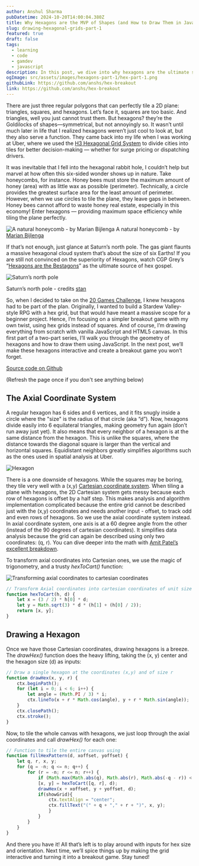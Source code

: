 ```yaml
---
author: Anshul Sharma
pubDatetime: 2024-10-20T14:00:04.380Z
title: Why Hexagons are the MVP of Shapes (and How to Draw Them in JavaScript)
slug: drawing-hexagonal-grids-part-1
featured: true
draft: false
tags:
  - learning
  - code
  - gamdev
  - javascript
description: In this post, we dive into why hexagons are the ultimate shape and how to draw them in JavaScript using the axial coordinate system. We cover the basics of hexagonal geometry and provide code to tile hexagons on an HTML5 canvas.
ogImage: src/assets/images/hexagons-part-1/hex-part-1.png
githubLink: https://github.com/anshs/hex-breakout
link: https://github.com/anshs/hex-breakout
---
```


There are just three regular polygons that can perfectly tile a 2D plane: triangles, squares, and hexagons. Let’s face it, squares are too basic. And triangles, well you just cannot trust them. But hexagons? they’re the Goldilocks of shapes—symmetrical, but not annoyingly so. It wasn’t until much later in life that I realized hexagons weren’t just cool to look at, but they also serve a function. They came back into my life when I was working at Uber, where we used the [H3 Hexagonal Grid System](https://www.uber.com/blog/h3/) to divide cities into tiles for better decision-making — whether for surge pricing or dispatching drivers.

It was inevitable that I fell into the hexagonal rabbit hole, I couldn’t help but marvel at how often this six-sided wonder shows up in nature. Take honeycombs, for instance. Honey bees must store the maximum amount of honey (area) with as little wax as possible (perimeter). Technically, a circle provides the greatest surface area for the least amount of perimeter. However, when we use circles to tile the plane, they leave gaps in between. Honey bees cannot afford to waste honey real estate, especially in this economy! Enter hexagons — providing maximum space efficiency while tiling the plane perfectly.

![A natural honeycomb - by [Marian Bijlenga](https://www.flickr.com/photos/marianbijlenga/3841529901/)](@assets/images/hexagons-part-1/honeycomb.png)
A natural honeycomb - by [Marian Bijlenga](https://www.flickr.com/photos/marianbijlenga/3841529901/)

If that’s not enough, just glance at Saturn’s north pole. The gas giant flaunts a massive hexagonal cloud system that’s about the size of six Earths! If you are still not convinced on the superiority of Hexagons, watch CGP Grey’s “[Hexagons are the Bestagons](https://youtu.be/thOifuHs6eY)” as the ultimate source of hex gospel.

![Saturn’s north pole](@assets/images/hexagons-part-1/saturn-north-pole.png)

Saturn’s north pole - credits [stan](https://www.goodfon.com/space/wallpaper-kosmos-planeta-koltsa-saturn-solnechnaia-sistema-saturn-seve.html)


So, when I decided to take on the [20 Games Challenge](https://20_games_challenge.gitlab.io/), I knew hexagons had to be part of the plan. Originally, I wanted to build a Stardew Valley-style RPG with a hex grid, but that would have meant a massive scope for a beginner project. Hence, I’m focusing on a simpler breakout game with my own twist, using hex grids instead of squares. And of course, I’m drawing everything from scratch with vanilla JavaScript and HTML5 canvas. In this first part of a two-part series, I’ll walk you through the geometry of hexagons and how to draw them using JavaScript. In the next post, we’ll make these hexagons interactive and create a breakout game you won’t forget.

[Source code on Github](https://github.com/anshs/hex-breakout)

(Refresh the page once if you don't see anything below)

<InteractiveHex />

## The Axial Coordinate System

A regular hexagon has 6 sides and 6 vertices, and it fits snugly inside a circle where the "size" is the radius of that circle (aka “d”). Now, hexagons divide easily into 6 equilateral triangles, making geometry fun again (don’t run away just yet). It also means that every neighbor of a hexagon is at the same distance from the hexagon. This is unlike the squares, where the distance towards the diagonal square is larger than the vertical and horizontal squares. Equidistant neighbors greatly simplifies algorithms such as the ones used in spatial analysis at Uber.

![Hexagon](@assets/images/hexagons-part-1/hexagon1.png)

There is a one downside of hexagons. While the squares may be boring, they tile very well with a (x,y) [Cartesian coordinate system](https://en.wikipedia.org/wiki/Cartesian_coordinate_system). When tiling a plane with hexagons, the 2D Cartesian system gets messy because each row of hexagons is offset by a half step. This makes analysis and algorithm implementation complicated because the entire grid cannot be described just with the (x,y) coordinates and needs another input - offset, to track odd and even rows of hexagons. So we use the axial coordinate system instead. In axial coordinate system, one axis is at a 60 degree angle from the other (instead of the 90 degrees of cartesian coordinates). It simplifies data analysis because the grid can again be described using only two coordinates: (q, r). You can dive deeper into the math with [Amit Patel’s excellent breakdown](https://www.redblobgames.com/grids/hexagons/).

To transform axial coordinates into Cartesian ones, we use the magic of trigonometry, and a trusty _hexToCart()_ function:

![Transforming axial coordinates to cartesian coordinates](@assets/images/hexagons-part-1/Hex-trigonometry.png)

```jsx
// Transform Axial coordinates into cartesian coordinates of unit size d (1 unit is a hexagon of radius d)
function hexToCart(h, d) {
	let x = (3 / 2) * h[0] * d;
	let y = Math.sqrt(3) * d * (h[1] + (h[0] / 2));
	return [x, y];
}
```

## Drawing a Hexagon

Once we have those Cartesian coordinates, drawing hexagons is a breeze. The _drawHex()_ function does the heavy lifting, taking the (x, y) center and the hexagon size (d) as inputs:

```jsx
// Draw a single hexagon at the coordinates (x,y) and of size r
function drawHex(x, y, r) {
	ctx.beginPath();
	for (let i = 0; i < 6; i++) {
		let angle = (Math.PI / 3) * i;
		ctx.lineTo(x + r * Math.cos(angle), y + r * Math.sin(angle));
	}
	ctx.closePath();
	ctx.stroke();
}
```

Now, to tile the whole canvas with hexagons, we just loop through the axial coordinates and call _drawHex()_ for each one:

```jsx
// Function to tile the entire canvas using
function fillHexPattern(d, xoffset, yoffset) {
	let q, r, x, y;
	for (q = -n; q <= n; q++) {
		for (r = -n; r <= n; r++) {
			if (Math.max(Math.abs(q), Math.abs(r), Math.abs(-q - r)) < n) {
			[x, y] = hexToCart([q, r], d);
			drawHex(x + xoffset, y + yoffset, d);
			if(showGrid){
				ctx.textAlign = "center";
				ctx.fillText("(" + q + "," + r + ")", x, y);
				}
			}
		}
	}
}
```

And there you have it! All that’s left is to play around with inputs for hex size and orientation. Next time, we’ll spice things up by making the grid interactive and turning it into a breakout game. Stay tuned!

